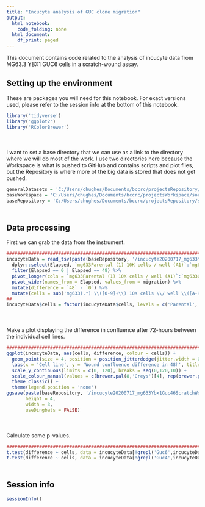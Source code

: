 ```yaml
---
title: "Incucyte analysis of GUC clone migration"
output:
  html_notebook:
    code_folding: none
  html_document:
    df_print: paged
---
```


This document contains code related to the analysis of incucyte data from MG63.3 YBX1 GUC6 cells in a scratch-wound assay. 

## Setting up the environment

These are packages you will need for this notebook. For exact versions used, please refer to the session info at the bottom of this notebook.

```r
library('tidyverse')
library('ggplot2')
library('RColorBrewer')
```

<div style="margin-bottom:50px;"></div>

I want to set a base directory that we can use as a link to the directory where we will do most of the work. I use two directories here because the Workspace is what is pushed to GitHub and contains scripts and plot files, but the Repository is where more of the big data is stored that does not get pushed.

```r
generalDatasets = 'C:/Users/chughes/Documents/bccrc/projectsRepository/generalDatasets'
baseWorkspace = 'C:/Users/chughes/Documents/bccrc/projectsWorkspace/sorensenLab/relatedToYbx1'
baseRepository = 'C:/Users/chughes/Documents/bccrc/projectsRepository/sorensenLab/relatedToYbx1'
```

<div style="margin-bottom:50px;"></div>

## Data processing

First we can grab the data from the instrument.

```r
##########################################################################################
incucyteData = read_tsv(paste(baseRepository, '/incucyte20200717_mg633Ybx1Guc46ScratchWound/ch_20200717_Mg633Ybx1Guc46_scratchWound_relativeWoundDensityNoGroups.txt', sep = ''), skip = 7) %>%
  dplyr::select(Elapsed, `mg633Parental (1) 10K cells / well (A1)`:`mg633Guc6 (1) 10K cells / well (H12)`) %>%
  filter(Elapsed == 0 | Elapsed == 48) %>%
  pivot_longer(cols = `mg633Parental (1) 10K cells / well (A1)`:`mg633Guc6 (1) 10K cells / well (H12)`, names_to = 'well', values_to = 'migration') %>%
  pivot_wider(names_from = Elapsed, values_from = migration) %>%
  mutate(difference = `48` - `0`) %>%
  mutate(cells = sub('mg633(.*) \\([0-9]+\\) 10K cells \\/ well \\([A-H][0-9]+\\)', '\\1', well))
##
incucyteData$cells = factor(incucyteData$cells, levels = c('Parental', 'Guc4','Guc6'))
```

<div style="margin-bottom:50px;"></div>

Make a plot displaying the difference in confluence after 72-hours between the individual cell lines.

```r
##########################################################################################
ggplot(incucyteData, aes(cells, difference, colour = cells)) +
  geom_point(size = 4, position = position_jitterdodge(jitter.width = 0.50), alpha = 0.5) +
  labs(x = 'Cell line', y = 'Wound confluence difference in 48h', title = 'YBX1 GUC clone migration') +
  scale_y_continuous(limits = c(0, 120), breaks = seq(0,120,10)) +
  scale_colour_manual(values = c(brewer.pal(8,'Greys')[4], rep(brewer.pal(8,'RdBu')[1],2))) +
  theme_classic() +
  theme(legend.position = 'none')
ggsave(paste(baseRepository, '/incucyte20200717_mg633Ybx1Guc46ScratchWound/scatter_mg633Ybx1GucCloneMigration.pdf', sep = ''),
       height = 4,
       width = 3,
       useDingbats = FALSE)
```

<div style="margin-bottom:50px;"></div>

Calculate some p-values.

```r
##########################################################################################
t.test(difference ~ cells, data = incucyteData[!grepl('Guc6',incucyteData$cells),])
t.test(difference ~ cells, data = incucyteData[!grepl('Guc4',incucyteData$cells),])
```

<div style="margin-bottom:50px;"></div>

## Session info

```r
sessionInfo()
```
